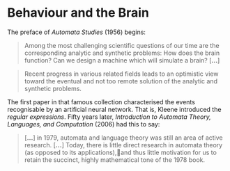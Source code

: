 
# Behaviour and the Brain

The preface of _Automata Studies_ (1956) begins:

> Among the most challenging scientific questions of our time are the corresponding analytic and synthetic problems: How does the brain function? Can we design a machine which will simulate a brain? [__…__]

> Recent progress in various related fields leads to an optimistic view toward the eventual and not too remote solution of the analytic and synthetic problems.

The first paper in that famous collection characterised the events recognisable by an artificial neural network. That is, Kleene introduced the _regular expressions_. Fifty years later, _Introduction to Automata Theory, Languages, and Computation_ (2006) had this to say:

> [__…__] in 1979, automata and language theory was still an area of active research. [__…__] Today, there is little direct research in automata theory (as opposed to its applications),and thus little motivation for us to retain the succinct, highly mathematical tone of the 1978 book.